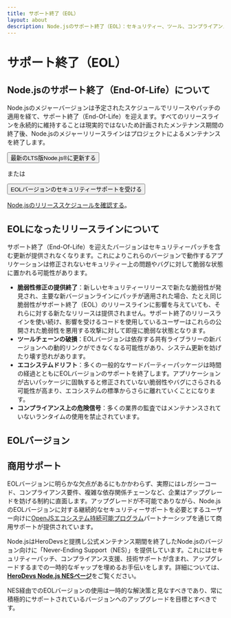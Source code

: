 ```yaml
---
title: サポート終了（EOL）
layout: about
description: Node.jsのサポート終了（EOL）：セキュリティー、ツール、コンプライアンスへの影響、EOLバージョンの詳細、商用サポートオプションについて
---
```


# サポート終了（EOL）

## Node.jsのサポート終了（End-Of-Life）について

Node.jsのメジャーバージョンは予定されたスケジュールでリリースやパッチの適用を経て、サポート終了（End-Of-Life）を迎えます。すべてのリリースラインを永続的に維持することは現実的ではないため計画されたメンテナンス期間の終了後、Node.jsのメジャーリリースラインはプロジェクトによるメンテナンスを終了します。

<div className="flex flex-col items-start gap-4 xl:flex-row xl:items-center">
  <Button kind="primary" href="/download" className="flex-1">
    <span>最新のLTS版Node.js®に更新する</span>
  </Button>

<span>または</span>

  <Button as="a" kind="warning" href="/esp/herodevs" className="flex-1">
    <span>EOLバージョンのセキュリティーサポートを受ける</span>
  </Button>
</div>

[Node.jsのリリーススケジュールを確認する](/about/releases/)。

## EOLになったリリースラインについて

サポート終了（End-Of-Life）を迎えたバージョンはセキュリティーパッチを含む更新が提供されなくなります。これによりこれらのバージョンで動作するアプリケーションは修正されないセキュリティー上の問題やバグに対して脆弱な状態に置かれる可能性があります。

- **脆弱性修正の提供終了**：新しいセキュリティーリリースで新たな脆弱性が発見され、主要な新バージョンラインにパッチが適用された場合、たとえ同じ脆弱性がサポート終了（EOL）のリリースラインに影響を与えていても、それらに対する新たなリリースは提供されません。サポート終了のリリースラインを使い続け、影響を受けるコードを使用しているユーザーはこれらの公開された脆弱性を悪用する攻撃に対して即座に脆弱な状態となります。
- **ツールチェーンの破損**：EOLバージョンは依存する共有ライブラリーの新バージョンへの動的リンクができなくなる可能性があり、システム更新を妨げたり壊す恐れがあります。
- **エコシステムドリフト**：多くの一般的なサードパーティーパッケージは時間の経過とともにEOLバージョンのサポートを終了します。アプリケーションが古いパッケージに固執すると修正されていない脆弱性やバグにさらされる可能性が高まり、エコシステムの標準からさらに離れていくことになります。
- **コンプライアンス上の危険信号**：多くの業界の監査ではメンテナンスされていないランタイムの使用を禁止されています。

## EOLバージョン

<EOLReleaseTable />

## 商用サポート

EOLバージョンに明らかな欠点があるにもかかわらず、実際にはレガシーコード、コンプライアンス要件、複雑な依存関係チェーンなど、企業はアップグレードを妨げる制約に直面します。アップグレードが不可能でありながら、Node.jsのEOLバージョンに対する継続的なセキュリティーサポートを必要とするユーザー向けに[OpenJSエコシステム持続可能プログラム](https://openjsf.org/blog/ecosystem-sustainability-program)パートナーシップを通じて商用サポートが提供されています。

Node.jsはHeroDevsと提携し公式メンテナンス期間を終了したNode.jsのバージョン向けに「Never-Ending Support（NES）」を提供しています。これにはセキュリティーパッチ、コンプライアンス支援、技術サポートが含まれ、アップグレードするまでの一時的なギャップを埋めるお手伝いをします。詳細については、[**HeroDevs Node.js NESページ**](https://nodejs.org/esp/herodevs)をご覧ください。

NES経由でのEOLバージョンの使用は一時的な解決策と見なすべきであり、常に積極的にサポートされているバージョンへのアップグレードを目標とすべきです。
